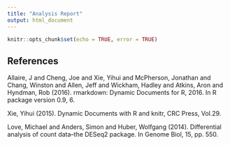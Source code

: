 ```yaml
---
title: "Analysis Report"
output: html_document
---
```


```r
knitr::opts_chunk$set(echo = TRUE, error = TRUE)
```

## References

Allaire, J and Cheng, Joe and Xie, Yihui and McPherson, Jonathan and Chang, Winston and Allen, Jeff and Wickham, Hadley and Atkins, Aron and Hyndman, Rob (2016). rmarkdown: Dynamic Documents for R, 2016. In R package version 0.9, 6.

Xie, Yihui (2015). Dynamic Documents with R and knitr, CRC Press, Vol.29.

Love, Michael and Anders, Simon and Huber, Wolfgang (2014). Differential analysis of count data--the DESeq2 package. In Genome Biol, 15, pp. 550.